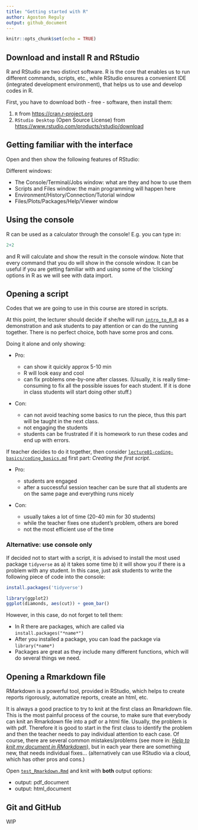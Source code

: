 ```yaml
---
title: "Getting started with R"
author: Agoston Reguly
output: github_document
---
```


```r
knitr::opts_chunk$set(echo = TRUE)
```

## Download and install R and RStudio

R and RStudio are two distinct software. R is the core that enables us to run different commands, scripts, etc., while RStudio ensures a convenient IDE (integrated development environment), that helps us to use and develop codes in R.

First, you have to download both - free - software, then install them:

1.  `R` from <https://cran.r-project.org>
2.  `RStudio Desktop` (Open Source License) from <https://www.rstudio.com/products/rstudio/download>

## Getting familiar with the interface

Open and then show the following features of RStudio:

Different windows:

-   The Console/Terminal/Jobs window: what are they and how to use them
-   Scripts and Files window: the main programming will happen here
-   Environment/History/Connection/Tutorial window
-   Files/Plots/Packages/Help/Viewer window

## Using the console

R can be used as a calculator through the console! E.g. you can type in:

```r

2+2

```

and R will calculate and show the result in the console window. Note that every command that you do will show in the console window. It can be useful if you are getting familiar with and using some of the 'clicking' options in R as we will see with data import.

## Opening a script

Codes that we are going to use in this course are stored in scripts.

At this point, the lecturer should decide if she/he will run [`intro_to_R.R`](https://github.com/gabors-data-analysis/da-coding-rstats/blob/main/lecture00-intro/intro_to_R.R) as a demonstration and ask students to pay attention or can do the running together. There is no perfect choice, both have some pros and cons.

Doing it alone and only showing:

-   Pro:

    -   can show it quickly approx 5-10 min
    -   R will look easy and cool
    -   can fix problems one-by-one after classes. (Usually, it is really time-consuming to fix all the possible issues for each student. If it is done in class students will start doing other stuff.)

-   Con:

    -   can not avoid teaching some basics to run the piece, thus this part will be taught in the next class.
    -   not engaging the students
    -   students can be frustrated if it is homework to run these codes and end up with errors.

If teacher decides to do it together, then consider [`lecture01-coding-basics/coding_basics.md`](https://github.com/gabors-data-analysis/da-coding-rstats/blob/main/lecture01-coding-basics/coding_basics.md) first part: *Creating the first script*.

-   Pro:

    -   students are engaged
    -   after a successful session teacher can be sure that all students are on the same page and everything runs nicely

-   Con:

    -   usually takes a lot of time (20-40 min for 30 students)
    -   while the teacher fixes one student's problem, others are bored
    -   not the most efficient use of the time

### Alternative: use console only

If decided not to start with a script, it is advised to install the most used package `tidyverse` as a) it takes some time b) it will show you if there is a problem with any student. In this case, just ask students to write the following piece of code into the console:

```r
install.packages('tidyverse')
```

```r
library(ggplot2)
ggplot(diamonds, aes(cut)) + geom_bar()
```

However, in this case, do not forget to tell them:

- In R there are packages, which are called via `install.packages("*name*")`
- After you installed a package, you can load the package via `library(*name*)`
- Packages are great as they include many different functions, which will do several things we need.

## Opening a Rmarkdown file

RMarkdown is a powerful tool, provided in RStudio, which helps to create reports rigorously, automatize reports, create an html, etc.

It is always a good practice to try to knit at the first class an Rmarkdown file. This is the most painful process of the course, to make sure that everybody can knit an Rmarkdown file into a pdf or a html file. Usually, the problem is with pdf. Therefore it is good to start in the first class to identify the problem and then the teacher needs to pay individual attention to each case. Of course, there are several common mistakes/problems (see more in: [*Help to knit my document in RMarkdown*](https://github.com/gabors-data-analysis/da-coding-rstats/common_issues/help_rmarkdown.md)), but in each year there are something new, that needs individual fixes... (alternatively can use RStudio via a cloud, which has other pros and cons.)

Open [`test_Rmarkdown.Rmd`](https://github.com/gabors-data-analysis/da-coding-rstats/blob/main/lecture00-intro/test_Rmarkdown.Rmd) and knit with **both** output options:

-   output: pdf_document
-   output: html_document


## Git and GitHub

WIP